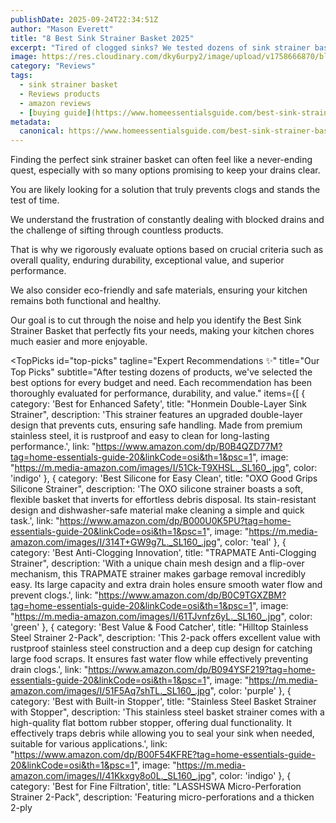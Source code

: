 ```yaml
---
publishDate: 2025-09-24T22:34:51Z
author: "Mason Everett"
title: "8 Best Sink Strainer Basket 2025"
excerpt: "Tired of clogged sinks? We tested dozens of sink strainer baskets to help you find the perfect anti-clogging solution for a cleaner kitchen. Discover your ideal strainer today."
image: https://res.cloudinary.com/dky6urpy2/image/upload/v1758666870/blog_image_1758666870_sg9qv9.webp
category: "Reviews"
tags:
  - sink strainer basket
  - Reviews products
  - amazon reviews
  - [buying guide](https://www.homeessentialsguide.com/best-sink-strainer-for-garbage-disposal)
metadata:
  canonical: https://www.homeessentialsguide.com/best-sink-strainer-basket
---
```



<p>Finding the perfect sink strainer basket can often feel like a never-ending quest, especially with so many options promising to keep your drains clear.</p>
<p>You are likely looking for a solution that truly prevents clogs and stands the test of time.</p>
<p>We understand the frustration of constantly dealing with blocked drains and the challenge of sifting through countless products.</p>
<p>That is why we rigorously evaluate options based on crucial criteria such as overall quality, enduring durability, exceptional value, and superior performance.</p>
<p>We also consider eco-friendly and safe materials, ensuring your kitchen remains both functional and healthy.</p>
<p>Our goal is to cut through the noise and help you identify the Best Sink Strainer Basket that perfectly fits your needs, making your kitchen chores much easier and more enjoyable.</p>

<TopPicks
  id="top-picks"
  tagline="Expert Recommendations ✨"
  title="Our Top Picks"
  subtitle="After testing dozens of products, we've selected the best options for every budget and need. Each recommendation has been thoroughly evaluated for performance, durability, and value."
  items={[
    {
        category: 'Best for Enhanced Safety',
        title: "Honmein Double-Layer Sink Strainer",
        description: 'This strainer features an upgraded double-layer design that prevents cuts, ensuring safe handling. Made from premium stainless steel, it is rustproof and easy to clean for long-lasting performance.',
        link: "https://www.amazon.com/dp/B0B4QZD77M?tag=home-essentials-guide-20&linkCode=osi&th=1&psc=1",
        image: "https://m.media-amazon.com/images/I/51Ck-T9XHSL._SL160_.jpg",
        color: 'indigo'
    },
    {
        category: 'Best Silicone for Easy Clean',
        title: "OXO Good Grips Silicone Strainer",
        description: 'The OXO silicone strainer boasts a soft, flexible basket that inverts for effortless debris disposal. Its stain-resistant design and dishwasher-safe material make cleaning a simple and quick task.',
        link: "https://www.amazon.com/dp/B000U0K5PU?tag=home-essentials-guide-20&linkCode=osi&th=1&psc=1",
        image: "https://m.media-amazon.com/images/I/314T+GW9g7L._SL160_.jpg",
        color: 'teal'
    },
    {
        category: 'Best Anti-Clogging Innovation',
        title: "TRAPMATE Anti-Clogging Strainer",
        description: 'With a unique chain mesh design and a flip-over mechanism, this TRAPMATE strainer makes garbage removal incredibly easy. Its large capacity and extra drain holes ensure smooth water flow and prevent clogs.',
        link: "https://www.amazon.com/dp/B0C9TGXZBM?tag=home-essentials-guide-20&linkCode=osi&th=1&psc=1",
        image: "https://m.media-amazon.com/images/I/61TJvnfz6yL._SL160_.jpg",
        color: 'green'
    },
    {
        category: 'Best Value & Food Catcher',
        title: "Hilltop Stainless Steel Strainer 2-Pack",
        description: 'This 2-pack offers excellent value with rustproof stainless steel construction and a deep cup design for catching large food scraps. It ensures fast water flow while effectively preventing drain clogs.',
        link: "https://www.amazon.com/dp/B094YSF219?tag=home-essentials-guide-20&linkCode=osi&th=1&psc=1",
        image: "https://m.media-amazon.com/images/I/51F5Aq7shTL._SL160_.jpg",
        color: 'purple'
    },
    {
        category: 'Best with Built-in Stopper',
        title: "Stainless Steel Basket Strainer with Stopper",
        description: 'This stainless steel basket strainer comes with a high-quality flat bottom rubber stopper, offering dual functionality. It effectively traps debris while allowing you to seal your sink when needed, suitable for various applications.',
        link: "https://www.amazon.com/dp/B00F54KFRE?tag=home-essentials-guide-20&linkCode=osi&th=1&psc=1",
        image: "https://m.media-amazon.com/images/I/41Kkxgy8o0L._SL160_.jpg",
        color: 'indigo'
    },
    {
        category: 'Best for Fine Filtration',
        title: "LASSHSWA Micro-Perforation Strainer 2-Pack",
        description: 'Featuring micro-perforations and a thicken 2-ply
